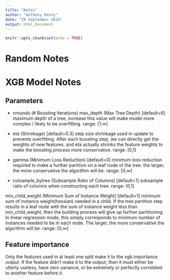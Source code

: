 ```yaml
---
title: "Notes"
author: "Anthony Kenny"
date: "29 September 2016"
output: html_document
---
```


```r
knitr::opts_chunk$set(echo = TRUE)
```

# Random Notes

# XGB Model Notes

## Parameters
* nrounds (# Boosting Iterations)
max_depth (Max Tree Depth) [default=6]
maximum depth of a tree, increase this value will make model more complex / likely to be overfitting.
range: [1,∞]

* eta (Shrinkage) [default=0.3]
step size shrinkage used in update to prevents overfitting. After each boosting step, we can directly get the weights of new features. and eta actually shrinks the feature weights to make the boosting process more conservative.
range: [0,1]

* gamma (Minimum Loss Reduction)  [default=0]
minimum loss reduction required to make a further partition on a leaf node of the tree. the larger, the more conservative the algorithm will be.
range: [0,∞]

* colsample_bytree (Subsample Ratio of Columns) [default=1]
subsample ratio of columns when constructing each tree.
range: (0,1] 

min_child_weight (Minimum Sum of Instance Weight)  [default=1]
minimum sum of instance weight(hessian) needed in a child. If the tree partition step results in a leaf node with the sum of instance weight less than min_child_weight, then the building process will give up further partitioning. In linear regression mode, this simply corresponds to minimum number of instances needed to be in each node. The larger, the more conservative the algorithm will be.
range: [0,∞]

## Feature importance
Only the features used in at least one split make it to the xgb.importance output. If the feature didn't make it to the output, then it must either be utterly useless, have zero variance, or be extremely or perfectly correlated to another feature before it.